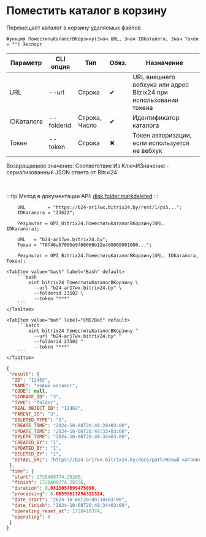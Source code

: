 ﻿---
sidebar_position: 8
---


# Поместить каталог в корзину
 Перемещает каталог в корзину удаляемых файлов



`Функция ПоместитьКаталогВКорзину(Знач URL, Знач IDКаталога, Знач Токен = "") Экспорт`

  | Параметр | CLI опция | Тип | Обяз. | Назначение |
  |-|-|-|-|-|
  | URL | --url | Строка | &#x2714; | URL внешнего вебхука или адрес Bitrix24 при использовании токена |
  | IDКаталога | --folderid | Строка, Число | &#x2714; | Идентификатор каталога |
  | Токен | --token | Строка | &#x2716; | Токен авторизации, если используется не вебхук |

  
  Возвращаемое значение:   Соответствие Из КлючИЗначение - сериализованный JSON ответа от Bitrxi24

<br/>

:::tip
Метод в документации API: [disk.folder.markdeleted](https://dev.1c-bitrix.ru/rest_help/disk/folder/disk_folder_markdeleted.php)
:::
<br/>



```bsl title="Пример использования для 1С:Предприятие/OneScript"
    URL        = "https://b24-ar17wx.bitrix24.by/rest/1/ps5...";
    IDКаталога = "23622";

    Результат = OPI_Bitrix24.ПоместитьКаталогВКорзину(URL, IDКаталога);

    URL   = "b24-ar17wx.bitrix24.by";
    Токен = "70f46a67006e9f06006b12e400000001000...";

    Результат = OPI_Bitrix24.ПоместитьКаталогВКорзину(URL, IDКаталога, Токен);
```
    

 <Tabs>
  
    <TabItem value="bash" label="Bash" default>
        ```bash
            oint bitrix24 ПоместитьКаталогВКорзину \
              --url "b24-ar17wx.bitrix24.by" \
              --folderid 23502 \
              --token "***"
        ```
    </TabItem>
  
    <TabItem value="bat" label="CMD/Bat" default>
        ```batch
            oint bitrix24 ПоместитьКаталогВКорзину ^
              --url "b24-ar17wx.bitrix24.by" ^
              --folderid 23502 ^
              --token "***"
        ```
    </TabItem>
</Tabs>


```json title="Результат"
{
 "result": {
  "ID": "12462",
  "NAME": "Новый каталог",
  "CODE": null,
  "STORAGE_ID": "3",
  "TYPE": "folder",
  "REAL_OBJECT_ID": "12462",
  "PARENT_ID": "3",
  "DELETED_TYPE": "3",
  "CREATE_TIME": "2024-10-08T20:49:28+03:00",
  "UPDATE_TIME": "2024-10-08T20:49:33+03:00",
  "DELETE_TIME": "2024-10-08T20:49:34+03:00",
  "CREATED_BY": "1",
  "UPDATED_BY": "1",
  "DELETED_BY": "1",
  "DETAIL_URL": "https://b24-ar17wx.bitrix24.by/docs/path/Новый каталог"
 },
 "time": {
  "start": 1728409774.25205,
  "finish": 1728409774.28336,
  "duration": 0.0313057899475098,
  "processing": 0.00595617294311524,
  "date_start": "2024-10-08T20:49:34+03:00",
  "date_finish": "2024-10-08T20:49:34+03:00",
  "operating_reset_at": 1728410374,
  "operating": 0
 }
}
```
